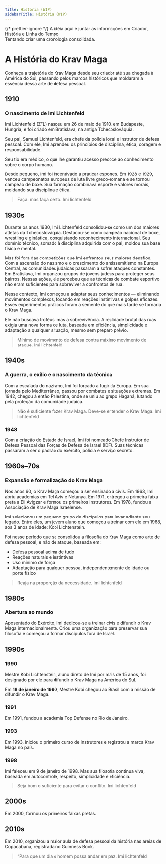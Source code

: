 ```yaml
---
Title: História (WIP)
sidebarTitle: História (WIP)
---
```



{/* prettier-ignore */}
<Callout>A idéia aqui é juntar as informações em Criador, História e Linha do Tempo<br />
Tentando criar uma cronologia consolidada.</Callout>

# A História do Krav Maga

Conheça a trajetória do Krav Maga desde seu criador até sua chegada à América do Sul, passando pelos marcos históricos que moldaram a essência dessa arte de defesa pessoal.

## 1910

### O nascimento de Imi Lichtenfeld

Imi Lichtenfeld (Z”L) nasceu em 26 de maio de 1910, em Budapeste, Hungria, e foi criado em Bratislava, na antiga Tchecoslováquia.

Seu pai, Samuel Lichtenfeld, era chefe da polícia local e instrutor de defesa pessoal. Com ele, Imi aprendeu os princípios de disciplina, ética, coragem e responsabilidade.

Seu tio era médico, o que lhe garantiu acesso precoce ao conhecimento sobre o corpo humano.

Desde pequeno, Imi foi incentivado a praticar esportes. Em 1928 e 1929, venceu campeonatos europeus de luta livre greco-romana e se tornou campeão de boxe. Sua formação combinava esporte e valores morais, moldando sua disciplina e ética.

<Blockquote>
  Faça: mas faça certo.
  <BlockquoteAuthor>Imi lichtenfeld</BlockquoteAuthor>
</Blockquote>

## 1930s

Durante os anos 1930, Imi Lichtenfeld consolidou-se como um dos maiores atletas da Tchecoslováquia. Destacou-se como campeão nacional de boxe, wrestling e ginástica, conquistando reconhecimento internacional. Seu domínio técnico, somado à disciplina adquirida com o pai, moldou sua base física e mental.

Mas foi fora das competições que Imi enfrentou seus maiores desafios. Com a ascensão do nazismo e o crescimento do antissemitismo na Europa Central, as comunidades judaicas passaram a sofrer ataques constantes. Em Bratislava, Imi organizou grupos de jovens judeus para proteger seus bairros. Nessas ações, ele percebeu que as técnicas de combate esportivo não eram suficientes para sobreviver a confrontos de rua.

Nesse contexto, Imi começou a adaptar seus conhecimentos — eliminando movimentos complexos, focando em reações instintivas e golpes eficazes. Esses experimentos práticos foram a semente do que mais tarde se tornaria o Krav Maga.

Ele não buscava troféus, mas a sobrevivência. A realidade brutal das ruas exigia uma nova forma de luta, baseada em eficiência, simplicidade e adaptação a qualquer situação, mesmo sem preparo prévio.

<Blockquote>
  Mínimo de movimento de defesa contra máximo movimento de ataque.
  <BlockquoteAuthor>Imi lichtenfeld</BlockquoteAuthor>
</Blockquote>

## 1940s

### A guerra, o exílio e o nascimento da técnica

Com a escalada do nazismo, Imi foi forçado a fugir da Europa. Em sua jornada pelo Mediterrâneo, passou por combates e situações extremas. Em 1942, chegou à então Palestina, onde se uniu ao grupo Haganá, lutando pela proteção da comunidade judaica.

<Blockquote>
  Não é suficiente fazer Krav Maga. Deve-se entender o Krav Maga.
  <BlockquoteAuthor>Imi lichtenfeld</BlockquoteAuthor>
</Blockquote>

### 1948

Com a criação do Estado de Israel, Imi foi nomeado Chefe Instrutor de Defesa Pessoal das Forças de Defesa de Israel (IDF). Suas técnicas passaram a ser o padrão do exército, polícia e serviço secreto.

## 1960s–70s

### Expansão e formalização do Krav Maga

Nos anos 60, o Krav Maga começou a ser ensinado a civis. Em 1963, Imi abriu academias em Tel Aviv e Netanya. Em 1971, entregou a primeira faixa preta a Eli Avigzar e formou os primeiros instrutores. Em 1978, fundou a Associação de Krav Maga Israelense.

Imi selecionou um pequeno grupo de discípulos para levar adiante seu legado. Entre eles, um jovem aluno que começou a treinar com ele em 1968, aos 3 anos de idade: Kobi Lichtenstein.

Foi nesse período que se consolidou a filosofia do Krav Maga como arte de defesa pessoal, e não de ataque, baseada em:

- Defesa pessoal acima de tudo
- Reações naturais e instintivas
- Uso mínimo de força
- Adaptação para qualquer pessoa, independentemente de idade ou porte físico

<Blockquote>
  Reaja na proporção da necessidade.
  <BlockquoteAuthor>Imi lichtenfeld</BlockquoteAuthor>
</Blockquote>

## 1980s

### Abertura ao mundo

Aposentado do Exército, Imi dedicou-se a treinar civis e difundir o Krav Maga internacionalmente. Criou uma organização para preservar sua filosofia e começou a formar discípulos fora de Israel.

## 1990s

### 1990

Mestre Kobi Lichtenstein, aluno direto de Imi por mais de 15 anos, foi designado por ele para difundir o Krav Maga na América do Sul.

Em **18 de janeiro de 1990**, Mestre Kobi chegou ao Brasil com a missão de difundir o Krav Maga.

### 1991

Em 1991, fundou a academia Top Defense no Rio de Janeiro.

### 1993

Em 1993, iniciou o primeiro curso de instrutores e registrou a marca Krav Maga no país.

### 1998

Imi faleceu em 9 de janeiro de 1998. Mas sua filosofia continua viva, baseada em autocontrole, respeito, simplicidade e eficiência.

<Blockquote>
  Seja bom o suficiente para evitar o conflito.
  <BlockquoteAuthor>Imi lichtenfeld</BlockquoteAuthor>
</Blockquote>

## 2000s

Em 2000, formou os primeiros faixas pretas.

## 2010s

Em 2010, organizou a maior aula de defesa pessoal da história nas areias de Copacabana, registrada no Guinness Book.

<Blockquote>
  “Para que um dia o homem possa andar em paz.
  <BlockquoteAuthor>Imi lichtenfeld</BlockquoteAuthor>
</Blockquote>
